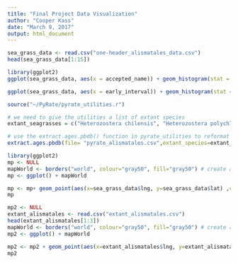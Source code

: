 ```yaml
---
title: "Final Project Data Visualization"
author: "Cooper Kass"
date: "March 9, 2017"
output: html_document
---
```


```r
sea_grass_data <- read.csv("one-header_alismatales_data.csv")
head(sea_grass_data[1:15])
```
```r
library(ggplot2)
ggplot(sea_grass_data, aes(x = accepted_name)) + geom_histogram(stat = "count", color = "blue") + facet_wrap(~accepted_name, nrow = 3)
```
```r
ggplot(sea_grass_data, aes(x = early_interval)) + geom_histogram(stat = "count", color = "red") + facet_wrap(~early_interval, nrow = 2)
```
```r
source("~/PyRate/pyrate_utilities.r")

# we need to give the utilities a list of extant species
extant_seagrasses = c("Heterozostera chilensis", "Heterozostera polychlamys", "Heterozostera nigricaulis", "Heterozostera tasmanica", "Potamogeton","Syringodium filiforme", "Triglochin", "Zannichellia", "Zosteraceae")

# use the extract.ages.pbdb() function in pyrate_utilities to reformat our dataset...
extract.ages.pbdb(file= "pyrate_alismatales.csv",extant_species=extant_seagrasses)
```

```r
library(ggplot2)
mp <- NULL
mapWorld <- borders("world", colour="gray50", fill="gray50") # create a layer of borders
mp <- ggplot() + mapWorld

mp <- mp+ geom_point(aes(x=sea_grass_data$lng, y=sea_grass_data$lat) ,color="blue", size=1) 
mp
```

```r
mp2 <- NULL
extant_alismatales <- read.csv("extant_alismatales.csv")
head(extant_alismatales[1:3])
mapWorld <- borders("world", colour="gray50", fill="gray50") # create a layer of borders
mp2 <- ggplot() + mapWorld

mp2 <- mp2 + geom_point(aes(x=extant_alismatales$lng, y=extant_alismatales$lat) ,color="blue", size=1) 
mp2
```

